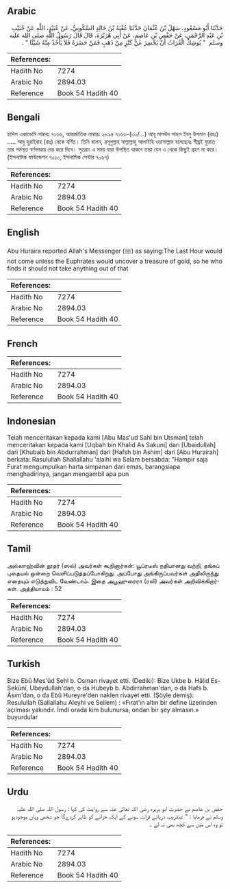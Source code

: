 ## Arabic


<div dir="rtl" lang="ar" style={{fontSize:'larger',backgroundColor:'#f8f9fa',padding:20}}>
حَدَّثَنَا أَبُو مَسْعُودٍ، سَهْلُ بْنُ عُثْمَانَ حَدَّثَنَا عُقْبَةُ بْنُ خَالِدٍ السَّكُونِيُّ، عَنْ عُبَيْدِ، اللَّهِ عَنْ خُبَيْبِ بْنِ عَبْدِ الرَّحْمَنِ، عَنْ حَفْصِ بْنِ عَاصِمٍ، عَنْ أَبِي هُرَيْرَةَ، قَالَ قَالَ رَسُولُ اللَّهِ صلى الله عليه وسلم ‏ "‏ يُوشِكُ الْفُرَاتُ أَنْ يَحْسِرَ عَنْ كَنْزٍ مِنْ ذَهَبٍ فَمَنْ حَضَرَهُ فَلاَ يَأْخُذْ مِنْهُ شَيْئًا ‏"‏ ‏.‏
</div>
<div style={{backgroundColor:'#f8f9fa',padding:20, marginBottom: 10}}><table> <thead> <tr> <th>References:</th> <th></th> </tr> </thead> <tbody><tr><td>Hadith No</td><td>7274</td></tr><tr><td>Arabic No</td><td>2894.03</td></tr><tr><td>Reference</td><td>Book 54 Hadith 40</td></tr></tbody></table></div>

## Bengali


<div dir="ltr" lang="bn" style={{fontSize:'larger',backgroundColor:'#f8f9fa',padding:20}}>
হাদিস একাডেমি নাম্বারঃ ৭১৬৬, আন্তর্জাতিক নাম্বারঃ ২৮৯৪ ৭১৬৬-(৩০/...) আবূ মাসউদ সাহল ইবনু উসমান (রহঃ) ..... আবু হুরাইরাহ (রাঃ) থেকে বর্ণিত। তিনি বলেন, রসূলুল্লাহ সাল্লাল্লাহু আলাইহি ওয়াসাল্লাম বলেছেনঃ শীঘ্রই ফুরাত তার গর্ভস্থত স্বর্ণভাণ্ডার বের করে দিবে। সুতরাং এ সময় যারা উপস্থিত থাকবে তারা যেন এ থেকে কিছুই গ্রহণ না করে। (ইসলামিক ফাউন্ডেশন ৭০১০, ইসলামিক সেন্টার ৭০৬৭)
</div>
<div style={{backgroundColor:'#f8f9fa',padding:20, marginBottom: 10}}><table> <thead> <tr> <th>References:</th> <th></th> </tr> </thead> <tbody><tr><td>Hadith No</td><td>7274</td></tr><tr><td>Arabic No</td><td>2894.03</td></tr><tr><td>Reference</td><td>Book 54 Hadith 40</td></tr></tbody></table></div>

## English


<div dir="ltr" lang="en" style={{fontSize:'larger',backgroundColor:'#f8f9fa',padding:20}}>
Abu Huraira reported Allah's Messenger (ﷺ) as saying:The Last Hour would not come unless the Euphrates would uncover a treasure of gold, so he who finds it should not take anything out of that
</div>
<div style={{backgroundColor:'#f8f9fa',padding:20, marginBottom: 10}}><table> <thead> <tr> <th>References:</th> <th></th> </tr> </thead> <tbody><tr><td>Hadith No</td><td>7274</td></tr><tr><td>Arabic No</td><td>2894.03</td></tr><tr><td>Reference</td><td>Book 54 Hadith 40</td></tr></tbody></table></div>

## French


<div dir="ltr" lang="fr" style={{fontSize:'larger',backgroundColor:'#f8f9fa',padding:20}}>

</div>
<div style={{backgroundColor:'#f8f9fa',padding:20, marginBottom: 10}}><table> <thead> <tr> <th>References:</th> <th></th> </tr> </thead> <tbody><tr><td>Hadith No</td><td>7274</td></tr><tr><td>Arabic No</td><td>2894.03</td></tr><tr><td>Reference</td><td>Book 54 Hadith 40</td></tr></tbody></table></div>

## Indonesian


<div dir="ltr" lang="id" style={{fontSize:'larger',backgroundColor:'#f8f9fa',padding:20}}>
Telah menceritakan kepada kami [Abu Mas'ud Sahl bin Utsman] telah menceritakan kepada kami [Uqbah bin Khalid As Sakuni] dari [Ubaidullah] dari [Khubaib bin Abdurrahman] dari [Hafsh bin Ashim] dari [Abu Hurairah] berkata: Rasulullah Shallallahu 'alaihi wa Salam bersabda: "Hampir saja Furat mengumpulkan harta simpanan dari emas, barangsiapa menghadirinya, jangan mengambil apa pun
</div>
<div style={{backgroundColor:'#f8f9fa',padding:20, marginBottom: 10}}><table> <thead> <tr> <th>References:</th> <th></th> </tr> </thead> <tbody><tr><td>Hadith No</td><td>7274</td></tr><tr><td>Arabic No</td><td>2894.03</td></tr><tr><td>Reference</td><td>Book 54 Hadith 40</td></tr></tbody></table></div>

## Tamil


<div dir="ltr" lang="ta" style={{fontSize:'larger',backgroundColor:'#f8f9fa',padding:20}}>
அல்லாஹ்வின் தூதர் (ஸல்) அவர்கள் கூறினார்கள்: யூப்ரடீஸ் நதியானது வற்றி, தங்கப் புதையல் ஒன்றை வெளிப்படுத்தப்போகிறது. அப்போது அங்கிருப்பவர்கள் அதிலிருந்து எதையும் எடுத்துவிட வேண்டாம். இதை அபூஹுரைரா (ரலி) அவர்கள் அறிவிக்கிறார்கள். அத்தியாயம் : 52
</div>
<div style={{backgroundColor:'#f8f9fa',padding:20, marginBottom: 10}}><table> <thead> <tr> <th>References:</th> <th></th> </tr> </thead> <tbody><tr><td>Hadith No</td><td>7274</td></tr><tr><td>Arabic No</td><td>2894.03</td></tr><tr><td>Reference</td><td>Book 54 Hadith 40</td></tr></tbody></table></div>

## Turkish


<div dir="ltr" lang="tr" style={{fontSize:'larger',backgroundColor:'#f8f9fa',padding:20}}>
Bize Ebû Mes'ûd Sehl b. Osman rivayet etti. (Dediki): Bize Ukbe b. Hâlid Es-Sekûnî, Ubeydullah'dan, o da Hubeyb b. Abdirrahman'dan, o da Hafs b. Âsım'dan, o da Ebû Hureyre'den naklen rivayet etti. (Şöyle demiş): Resulullah (Sallallahu Aleyhi ve Sellem) : «Fırat'ın altın bir define üzerinden açılması yakındır. İmdi orada kim bulunursa, ondan bir şey almasın.» buyurdular
</div>
<div style={{backgroundColor:'#f8f9fa',padding:20, marginBottom: 10}}><table> <thead> <tr> <th>References:</th> <th></th> </tr> </thead> <tbody><tr><td>Hadith No</td><td>7274</td></tr><tr><td>Arabic No</td><td>2894.03</td></tr><tr><td>Reference</td><td>Book 54 Hadith 40</td></tr></tbody></table></div>

## Urdu


<div dir="rtl" lang="ur" style={{fontSize:'larger',backgroundColor:'#f8f9fa',padding:20}}>
حفص بن عاصم نے حضرت ابو ہریرہ رضی اللہ تعالیٰ عنہ سے روایت کی کہا : رسول اللہ صلی اللہ علیہ وسلم نے فرمایا : " عنقریب دریائے فرات سونے کے ایک خزانے کو ظاہر کردےگا جو شخص وہاں موجودہو تو وہ اس میں سے کچھ بھی نہ لے ۔
</div>
<div style={{backgroundColor:'#f8f9fa',padding:20, marginBottom: 10}}><table> <thead> <tr> <th>References:</th> <th></th> </tr> </thead> <tbody><tr><td>Hadith No</td><td>7274</td></tr><tr><td>Arabic No</td><td>2894.03</td></tr><tr><td>Reference</td><td>Book 54 Hadith 40</td></tr></tbody></table></div>